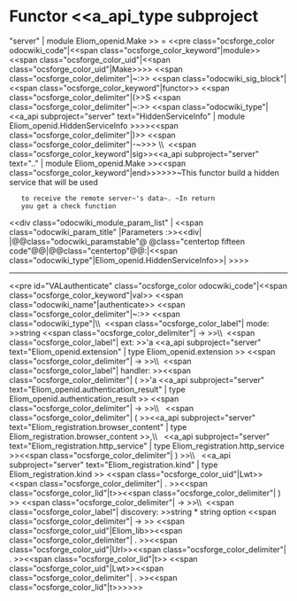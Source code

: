 =Functor <<a_api_type subproject="server" | module Eliom_openid.Make >> =
<<pre class="ocsforge_color odocwiki_code"|<<span class="ocsforge_color_keyword"|module>> <<span class="ocsforge_color_uid"|<<span class="ocsforge_color_uid"|Make>>>> <<span class="ocsforge_color_delimiter"|~:>> <<span class="odocwiki_sig_block"|<<span class="ocsforge_color_keyword"|functor>> <<span class="ocsforge_color_delimiter"|(>>S <<span class="ocsforge_color_delimiter"|~:>> <<span class="odocwiki_type"|<<a_api subproject="server" text="HiddenServiceInfo" | module Eliom_openid.HiddenServiceInfo >>>><<span class="ocsforge_color_delimiter"|)>> <<span class="ocsforge_color_delimiter"|-~>>> \\  <<span class="ocsforge_color_keyword"|sig>><<a_api subproject="server" text=".." | module Eliom_openid.Make >><<span class="ocsforge_color_keyword"|end>>>>>>~This functor build a hidden service that will be used
    to receive the remote server~'s data~. ~In return
    you get a check function
<<div class="odocwiki_module_param_list" | <<span class="odocwiki_param_title" |Parameters :>><<div|
|@@class="odocwiki_paramstable"@ @class="centertop fifteen code"@@{{{S}}}|@@class="centertop"@@:|<<span class="odocwiki_type"|Eliom_openid.HiddenServiceInfo>>|
>>>>

----
<<pre id="VALauthenticate" class="ocsforge_color odocwiki_code"|<<span class="ocsforge_color_keyword"|val>> <<span class="odocwiki_name"|authenticate>> <<span class="ocsforge_color_delimiter"|~:>> <<span class="odocwiki_type"|\\  <<span class="ocsforge_color_label"| mode: >>string <<span class="ocsforge_color_delimiter"| -> >>\\  <<span class="ocsforge_color_label"| ext: >>'a <<a_api subproject="server" text="Eliom_openid.extension" | type Eliom_openid.extension >> <<span class="ocsforge_color_delimiter"| -> >>\\  <<span class="ocsforge_color_label"| handler: >><<span class="ocsforge_color_delimiter"| ( >>'a <<a_api subproject="server" text="Eliom_openid.authentication_result" | type Eliom_openid.authentication_result >> <<span class="ocsforge_color_delimiter"| -> >>\\           <<span class="ocsforge_color_delimiter"| ( >><<a_api subproject="server" text="Eliom_registration.browser_content" | type Eliom_registration.browser_content >>,\\            <<a_api subproject="server" text="Eliom_registration.http_service" | type Eliom_registration.http_service >><<span class="ocsforge_color_delimiter"| ) >>\\           <<a_api subproject="server" text="Eliom_registration.kind" | type Eliom_registration.kind >> <<span class="ocsforge_color_uid"|Lwt>><<span class="ocsforge_color_delimiter"| . >><<span class="ocsforge_color_lid"|t>><<span class="ocsforge_color_delimiter"| ) >> <<span class="ocsforge_color_delimiter"| -> >>\\  <<span class="ocsforge_color_label"| discovery: >>string * string option <<span class="ocsforge_color_delimiter"| -> >> <<span class="ocsforge_color_uid"|Eliom_lib>><<span class="ocsforge_color_delimiter"| . >><<span class="ocsforge_color_uid"|Url>><<span class="ocsforge_color_delimiter"| . >><<span class="ocsforge_color_lid"|t>> <<span class="ocsforge_color_uid"|Lwt>><<span class="ocsforge_color_delimiter"| . >><<span class="ocsforge_color_lid"|t>>>>>>
